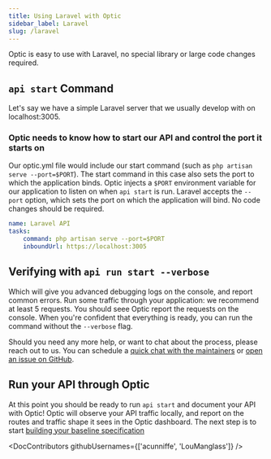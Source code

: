 ```yaml
---
title: Using Laravel with Optic
sidebar_label: Laravel
slug: /laravel
---
```


Optic is easy to use with Laravel, no special library or large code changes required.

## `api start` Command

Let's say we have a simple Laravel server that we usually develop with on localhost:3005.

### Optic needs to know how to start our API and control the port it starts on

Our optic.yml file would include our start command (such as `php artisan serve --port=$PORT`). The start command in this case also sets the port to which the application binds. Optic injects a `$PORT` environment variable for our application to listen on when `api start` is run. Laravel accepts the `--port` option, which sets the port on which the application will bind. No code changes should be required.

``` yaml
name: Laravel API
tasks:
    command: php artisan serve --port=$PORT
    inboundUrl: https://localhost:3005
```

## Verifying with `api run start --verbose`

Which will give you advanced debugging logs on the console, and report common errors. Run some traffic through your application: we recommend at least 5 requests. You should seee Optic report the requests on the console. When you're confident that everything is ready, you can run the command without the `--verbose` flag.

Should you need any more help, or want to chat about the process, please reach out to us. You can schedule a [quick chat with the maintainers](https://calendly.com/opticlabs/maintainer-office-hours) or [open an issue on GitHub](https://github.com/opticdev/optic/issues/new?title=API%20Init:%20).

## Run your API through Optic

At this point you should be ready to run `api start` and document your API with Optic! Optic will observe your API traffic locally, and report on the routes and traffic shape it sees in the Optic dashboard. The next step is to start [building your baseline specification](/docs/using/baseline)


<DocContributors githubUsernames={['acunniffe', 'LouManglass']} />
